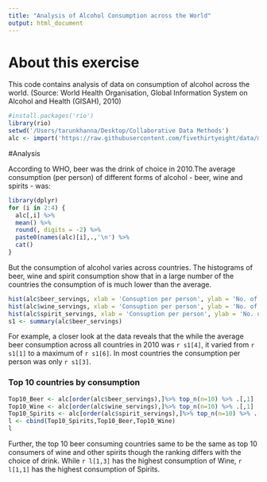 ```yaml
---
title: "Analysis of Alcohol Consumption across the World"
output: html_document
---
```

# About this exercise
This code contains analysis of data on consumption of alcohol across the world. 
(Source: World Health Organisation, Global Information System on Alcohol and Health (GISAH), 2010) 

```r
#install.packages('rio')
library(rio)
setwd('/Users/tarunkhanna/Desktop/Collaborative Data Methods')
alc <- import('https://raw.githubusercontent.com/fivethirtyeight/data/master/alcohol-consumption/drinks.csv')
```

#Analysis

According to WHO, beer was the drink of choice in 2010.The average consumption (per person) of different forms of alcohol - beer, wine and spirits - was: 

```r

library(dplyr)
for (i in 2:4) {
  alc[,i] %>%
  mean() %>%
  round(, digits = -2) %>%
  paste0(names(alc)[i],.,'\n') %>%
  cat()  
}

```

But the consumption of alcohol varies across countries. The histograms of beer, wine and spirit consumption show that in a large number of the countries the consumption of is much lower than the average. 

```r

hist(alc$beer_servings, xlab = 'Consuption per person', ylab = 'No. of countries', main = 'Consumption Pattern of Beer')
hist(alc$wine_servings, xlab = 'Consuption per person', ylab = 'No. of countries', main = 'Consumption Pattern of Wine')
hist(alc$spirit_servings, xlab = 'Consuption per person', ylab = 'No. of countries', main = 'Consumption Pattern of Spirits')
s1 <- summary(alc$beer_servings)

```

For example, a closer look at the data reveals that the while the average beer consumption across all countries in 2010 was `r s1[4]`, it varied from `r s1[1]` to a maximum of `r s1[6]`. In most countries the consumption per person was only `r s1[3]`. 

### __Top 10 countries by consumption__  
```r
Top10_Beer <- alc[order(alc$beer_servings),]%>% top_n(n=10) %>% .[,1]
Top10_Wine <- alc[order(alc$wine_servings),]%>% top_n(n=10) %>% .[,1]
Top10_Spirits <- alc[order(alc$spirit_servings),]%>% top_n(n=10) %>% .[,1]
l <- cbind(Top10_Spirits,Top10_Beer,Top10_Wine)
l
```


Further, the top 10 beer consuming countries same to be the same as top 10 consumers of wine and other spirits though the ranking differs with the choice of drink. While `r l[1,3]` has the highest consumption of  Wine, `r l[1,1]` has the highest consumption of Spirits.   